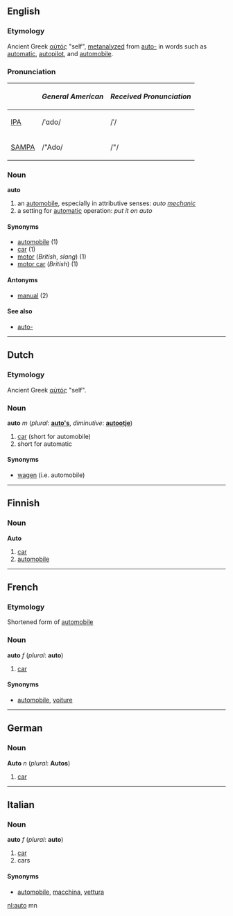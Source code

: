 ==English==
===Etymology===
Ancient Greek [[αὐτός]] "self", [[metanalyze]]d from [[auto-]] in words such as [[automatic]], [[autopilot]], and [[automobile]].

===Pronunciation===
{| border=1 cellpadding=5
! !! ''General American'' !! ''Received Pronunciation''
|-
| [[w:IPA|IPA]] || /ˈɑdo/ || /ˈ/
|-
| [[w:SAMPA|SAMPA]] || /"Ado/ || /"/
|} 

===Noun===
'''auto'''
# an [[automobile]], especially in attributive senses: ''auto [[mechanic]]''
# a setting for [[automatic]] operation:  ''put it on auto''

====Synonyms====
*[[automobile#English|automobile]] (1)
*[[car]] (1)
*[[motor]] (''British'', ''slang'') (1)
*[[motor car]] (''British'') (1)

====Antonyms====
*[[manual]] (2)

====See also====
*[[auto-]]

----
==Dutch==
===Etymology===
Ancient Greek [[αὐτός]] "self".

===Noun===
'''auto''' ''m'' (''plural'': '''[[auto's]]''', ''diminutive'': '''[[autootje]]''')

# [[car]] (short for automobile)
# short for automatic

====Synonyms====
*[[wagen]] (i.e. automobile)


----
==Finnish==
===Noun===
'''Auto'''
# [[car]]
# [[automobile]]

----


==French==
===Etymology===
Shortened form of [[automobile]]

===Noun===
'''auto''' ''f'' (''plural'': '''auto''')

# [[car]]

====Synonyms====
*[[automobile#French|automobile]], [[voiture]]

----
==German==
===Noun===
'''Auto''' ''n'' (''plural'': '''Autos''')

# [[car]]

----
==Italian==
===Noun===
'''auto''' ''f'' (''plural'': '''auto''')

# [[car]]
# cars

====Synonyms====
*[[automobile#Italian|automobile]], [[macchina]], [[vettura]]

[[nl:auto]]
mn